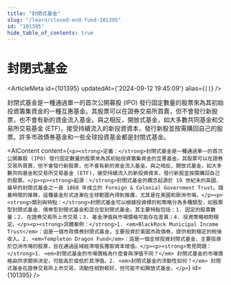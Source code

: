```yaml
---
title: "封閉式基金"
slug: "/learn/closed-end-fund-101395"
id: "101395"
hide_table_of_contents: true
---
```



# 封閉式基金

<ArticleMeta id={101395} updatedAt={'2024-09-12 19:45:09'} alias={`[]`} />
<div className='border-solid border-b border-t-0 my-4 border-[var(--ifm-color-gray-300)]' />

封閉式基金是一種通過單一的首次公開募股 (IPO) 發行固定數量的股票來為其初始投資籌集資金的一種互惠基金。其股票可以在證券交易所買賣，但不會發行新股票，也不會有新的資金流入基金。與之相反，開放式基金，如大多數共同基金和交易所交易基金 (ETF)，接受持續流入的新投資資本，發行新股並按需購回自己的股票。許多市政債券基金和一些全球投資基金都是封閉式基金。

<AIContent content={`<p><strong>定義：</strong>封閉式基金是一種通過單一的首次公開募股 (IPO) 發行固定數量的股票來為其初始投資籌集資金的互惠基金。其股票可以在證券交易所買賣，但不會發行新股票，也不會有新的資金流入基金。與之相反，開放式基金，如大多數共同基金和交易所交易基金 (ETF)，接受持續流入的新投資資本，發行新股並按需購回自己的股票。</p><p><strong>起源：</strong>封閉式基金的概念起源於 19 世紀末的英國，最早的封閉式基金之一是 1868 年成立的 Foreign & Colonial Government Trust。隨着時間的推移，這種基金形式逐漸在全球範圍內得到推廣，尤其是在美國和歐洲市場。</p><p><strong>類別與特點：</strong>封閉式基金可以根據投資標的和策略分為多種類型，如股票型封閉式基金、債券型封閉式基金和混合型封閉式基金。其主要特點包括：1. 固定的股票數量；2. 在證券交易所上市交易；3. 基金淨值與市場價格可能存在差異；4. 投資策略相對穩定。</p><p><strong>具體案例：</strong>1. <em>BlackRock Municipal Income Trust</em>：這是一個市政債券封閉式基金，主要投資於美國市政債券，提供相對穩定的税後收入。2. <em>Templeton Dragon Fund</em>：這是一個全球投資封閉式基金，主要投資於亞洲市場的股票，旨在通過區域經濟增長獲取資本增值。</p><p><strong>常見問題：</strong>1. <em>封閉式基金的市場價格為什麼會與淨值不同？</em> 封閉式基金的市場價格由供求關係決定，可能高於或低於其淨值。2. <em>封閉式基金的流動性如何？</em> 封閉式基金在證券交易所上市交易，流動性相對較好，但可能不如開放式基金。</p>`} id={101395} />
